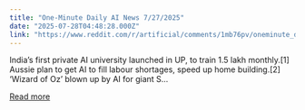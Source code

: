 ```yaml
---
title: "One-Minute Daily AI News 7/27/2025"
date: "2025-07-28T04:48:28.000Z"
link: "https://www.reddit.com/r/artificial/comments/1mb76pv/oneminute_daily_ai_news_7272025/"
---
```


India’s first private AI university launched in UP, to train 1.5 lakh monthly.[1]
 Aussie plan to get AI to fill labour shortages, speed up home building.[2]
 ‘Wizard of Oz’ blown up by AI for giant S...

[Read more](https://www.reddit.com/r/artificial/comments/1mb76pv/oneminute_daily_ai_news_7272025/)
